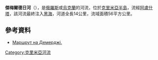 '''傑梅爾德日河'''（{{lang-ru|Демерджи}}），是[[俄羅斯|俄羅斯]]或[[烏克蘭|烏克蘭]]的河流，位於[[克里米亞半島|克里米亞半島]]，流經[[阿盧什塔|阿盧什塔]]，該河流最終注入[[黑海|黑海]]，河道全長14公里，流域面積56平方公里。

==參考資料==
* [http://sport-shop.com.ua/node/33 Маршрут на Демерджі.]{{Dead link|date=2019年10月 |bot=InternetArchiveBot |fix-attempted=yes }}

{{DEFAULTSORT:Демерджі (річка)}}
[[Category:克里米亞河流|Category:克里米亞河流]]


{{Ukraine-river-stub}}
